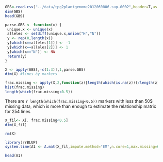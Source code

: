 



```r

GBS<-read.csv("../data/tpg2plantgenome2012060006-sup-0002",header=T,as.is=TRUE,row.names=1)
dim(GBS)
head(GBS)
```


```r
parse.GBS <- function(x) {
 unique.x <- unique(x)
 alleles <- setdiff(unique.x,union("H","N"))
 y <- rep(0,length(x))
 y[which(x==alleles[1])] <- -1
 y[which(x==alleles[2])] <- 1
 y[which(x=="N")] <- NA
 return(y)
}
```


```r
X <- apply(GBS[,-c(1:3)],1,parse.GBS)
dim(X) #lines by markers
```


```r
frac.missing <- apply(X,2,function(z){length(which(is.na(z)))/length(z)})
hist(frac.missing)
length(which(frac.missing<0.5))
```

There are `r length(which(frac.missing<0.5))` markers with less than 50$ missing data, which is more than enough to estimate the relationship matrix for 254 lines. 

```r
X_fil<- X[, frac.missing<0.5]
dim(X_fil)

```

```r
rm(X)
```

```r
library(rrBLUP)
system.time(A1 <- A.mat(X_fil,impute.method="EM",n.core=1,max.missing=0.5))
```

```r
head(A1)
```
























